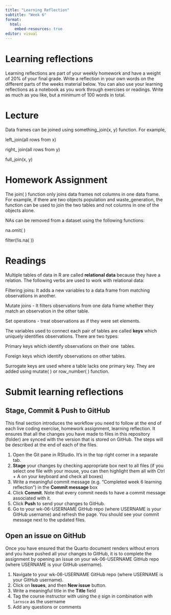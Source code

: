 ```yaml
---
title: "Learning Reflection"
subtitle: "Week 6"
format:
  html:
    embed-resources: true
editor: visual
---
```


# Learning reflections

Learning reflections are part of your weekly homework and have a weight of 20% of your final grade. Write a reflection in your own words on the different parts of the weeks material below. You can also use your learning reflections as a notebook as you work through exercises or readings. Write as much as you like, but a minimum of 100 words in total.

# Lecture

Data frames can be joined using something_join(x, y) function. For example,

left_join(all rows from x)

right\_ join(all rows from y)

full_join(x, y)

# Homework Assignment

The join( ) function only joins data frames not columns in one data frame. For example, if there are two objects population and waste_generation, the function can be used to join the two tables and not columns in one of the objects alone.

NAs can be removed from a dataset using the following functions:

na.omit( )

filter(!is.na( ))

# Readings

Multiple tables of data in R are called **relational data** because they have a relation. The following verbs are used to work with relational data:

Filtering joins: It adds a new variables to a data frame from matching observations in another.

Mutate joins - It filters observations from one data frame whether they match an observation in the other table.

Set operations - treat observations as if they were set elements.

The variables used to connect each pair of tables are called **keys** which uniquely identifies observations. There are two types:

Primary keys which identify observations on their one  tables.

Foreign keys which identify observations on other tables.

Surrogate keys are used where a table lacks one primary key. They are added using mutate( ) or row_number( ) function.

# Submit learning reflections

## Stage, Commit & Push to GitHub

This final section introduces the workflow you need to follow at the end of each live coding exercise, homework assignment, learning reflection. It ensures that all the changes you have made to files in this repository (folder) are synced with the version that is stored on GitHub. The steps will be described at the end of each of the files.

1.  Open the Git pane in RStudio. It's in the top right corner in a separate tab.
2.  **Stage** your changes by checking appropriate box next to all files (if you select one file with your mouse, you can then highlight them all with Ctrl + A on your keyboard and check all boxes)
3.  Write a meaningful commit message (e.g. "Completed week 6 learning reflection") in the **Commit message** box
4.  Click **Commit**. Note that every commit needs to have a commit message associated with it.
5.  Click **Push** to send your changes to GitHub.
6.  Go to your wk-06-USERNAME GitHub repo (where USERNAME is your GitHub username) and refresh the page. You should see your commit message next to the updated files.

## Open an issue on GitHub

Once you have ensured that the Quarto document renders without errors and you have pushed all your changes to GitHub, it is to complete the assignment by opening an issue on your wk-06-USERNAME GitHub repo (where USERNAME is your GitHub username).

1.  Navigate to your wk-06-USERNAME GitHub repo (where USERNAME is your GitHub username).
2.  Click on **Issues**, and then **New issue** button.
3.  Write a meaningful title in the **Title** field
4.  Tag the course instructor with using the `@` sign in combination with `larnsce` as the username
5.  Add any questions or comments
